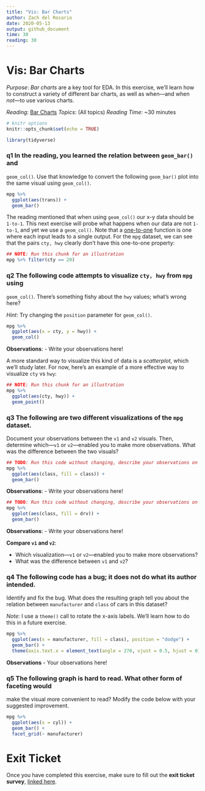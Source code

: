 ```yaml
---
title: "Vis: Bar Charts"
author: Zach del Rosario
date: 2020-05-13
output: github_document
time: 30
reading: 30
---
```


# Vis: Bar Charts

*Purpose*: *Bar charts* are a key tool for EDA. In this exercise, we'll learn
how to construct a variety of different bar charts, as well as when---and when
*not*---to use various charts.

*Reading*: [Bar Charts](https://rstudio.cloud/learn/primers/3.2)
*Topics*: (All topics)
*Reading Time*: ~30 minutes

```r
# knitr options
knitr::opts_chunk$set(echo = TRUE)
```

```r
library(tidyverse)

```

### __q1__ In the reading, you learned the relation between `geom_bar()` and
`geom_col()`. Use that knowledge to convert the following `geom_bar()` plot into
the same visual using `geom_col()`.

```r
mpg %>%
  ggplot(aes(trans)) +
  geom_bar()
```

The reading mentioned that when using `geom_col()` our x-y data should be
`1-to-1`. This next exercise will probe what happens when our data are not
`1-to-1`, and yet we use a `geom_col()`. Note that a
[one-to-one](https://en.wikipedia.org/wiki/Injective_function) function is one
where each input leads to a single output. For the `mpg` dataset, we can see
that the pairs `cty, hwy` clearly don't have this one-to-one property:

```r
## NOTE: Run this chunk for an illustration
mpg %>% filter(cty == 20)
```

### __q2__ The following code attempts to visualize `cty, hwy` from `mpg` using
`geom_col()`. There's something fishy about the `hwy` values; what's wrong here?

*Hint*: Try changing the `position` parameter for `geom_col()`.

```r
mpg %>%
  ggplot(aes(x = cty, y = hwy)) +
  geom_col()
```

**Observations**:
- Write your observations here!

A more standard way to visualize this kind of data is a *scatterplot*, which
we'll study later. For now, here's an example of a more effective way to
visualize `cty` vs `hwy`:

```r
## NOTE: Run this chunk for an illustration
mpg %>%
  ggplot(aes(cty, hwy)) +
  geom_point()
```

### __q3__ The following are two different visualizations of the `mpg` dataset.
Document your observations between the `v1` and `v2` visuals. Then, determine
which---`v1` or `v2`---enabled you to make more observations. What was the
difference between the two visuals?

```r
## TODO: Run this code without changing, describe your observations on the data
mpg %>%
  ggplot(aes(class, fill = class)) +
  geom_bar()
```

**Observations**:
- Write your observations here!

```r
## TODO: Run this code without changing, describe your observations on the data
mpg %>%
  ggplot(aes(class, fill = drv)) +
  geom_bar()
```

**Observations**:
- Write your observations here!

**Compare `v1` and `v2`**:

- Which visualization---`v1` or `v2`---enabled you to make more observations?
- What was the difference between `v1` and `v2`?

### __q4__ The following code has a bug; it does not do what its author intended.
Identify and fix the bug. What does the resulting graph tell you about the
relation between `manufacturer` and `class` of cars in this dataset?

*Note*: I use a `theme()` call to rotate the x-axis labels. We'll learn how to
do this in a future exercise.

```r
mpg %>%
  ggplot(aes(x = manufacturer, fill = class), position = "dodge") +
  geom_bar() +
  theme(axis.text.x = element_text(angle = 270, vjust = 0.5, hjust = 0))
```

**Observations**
- Your observations here!

### __q5__ The following graph is hard to read. What other form of faceting would
make the visual more convenient to read? Modify the code below with your
suggested improvement.

```r
mpg %>%
  ggplot(aes(x = cyl)) +
  geom_bar() +
  facet_grid(~ manufacturer)
```

<!-- include-exit-ticket -->
# Exit Ticket
<!-- -------------------------------------------------- -->

Once you have completed this exercise, make sure to fill out the **exit ticket survey**, [linked here](https://docs.google.com/forms/d/e/1FAIpQLSeuq2LFIwWcm05e8-JU84A3irdEL7JkXhMq5Xtoalib36LFHw/viewform?usp=pp_url&entry.693978880=e-vis01-bar-charts-assignment.Rmd).
